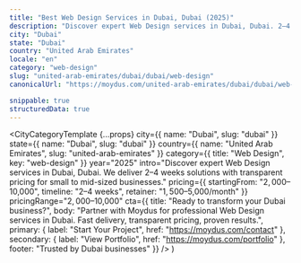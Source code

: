 ```yaml
---
title: "Best Web Design Services in Dubai, Dubai (2025)"
description: "Discover expert Web Design services in Dubai, Dubai. 2–4 weeks delivery, $2,000–$10,000 investment. Local market expertise + modern solutions."
city: "Dubai"
state: "Dubai"
country: "United Arab Emirates"
locale: "en"
category: "web-design"
slug: "united-arab-emirates/dubai/dubai/web-design"
canonicalUrl: "https://moydus.com/united-arab-emirates/dubai/dubai/web-design"

snippable: true
structuredData: true
---
```



  <CityCategoryTemplate
    {...props}
    city={{ name: "Dubai", slug: "dubai" }}
    state={{ name: "Dubai", slug: "dubai" }}
    country={{ name: "United Arab Emirates", slug: "united-arab-emirates" }}
    category={{ title: "Web Design", key: "web-design" }}
    year="2025"
    intro="Discover expert Web Design services in Dubai, Dubai. We deliver 2–4 weeks solutions with transparent pricing for small to mid-sized businesses."
    pricing={{
      startingFrom: "$2,000–$10,000",
      timeline: "2–4 weeks",
      retainer: "$1,500–$5,000/month"
    }}
    pricingRange="$2,000–$10,000"
    cta={{
      title: "Ready to transform your Dubai business?",
      body: "Partner with Moydus for professional Web Design services in Dubai. Fast delivery, transparent pricing, proven results.",
      primary: { label: "Start Your Project", href: "https://moydus.com/contact" },
      secondary: { label: "View Portfolio", href: "https://moydus.com/portfolio" },
      footer: "Trusted by Dubai businesses"
    }}
  />
)
